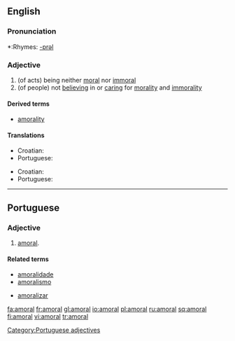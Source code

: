 ==English==

===Pronunciation===
*:Rhymes: [[Rhymes:English:-ɒrəl|-ɒrəl]]

===Adjective===
{{en-adj-more}}

# (of acts) being neither [[moral]] nor [[immoral]]
# (of people) not [[believing]] in or [[caring]] for [[morality]] and [[immorality]]

====Derived terms====
*[[amorality]]

====Translations====
{{trans-top|of acts}}
*Croatian: {{t-|hr|amoralan}}
* Portuguese: {{t-|pt|amoral}}
{{trans-mid}}
{{trans-bottom}}

{{trans-top|of people}}
*Croatian: {{t-|hr|amoralan}}
* Portuguese: {{t-|pt|amoral}}
{{trans-mid}}
{{trans-bottom}}

----

==Portuguese==

===Adjective===
{{pt-adj|feminine=amoral|masculine plural=amorais|feminine plural=amorais}}

# [[#English|amoral]].

====Related terms====
{{top2}}
*[[amoralidade]]
*[[amoralismo]]
{{mid2}}
*[[amoralizar]]
{{bottom}}

[[Category:Portuguese adjectives]]

[[fa:amoral]]
[[fr:amoral]]
[[gl:amoral]]
[[io:amoral]]
[[pl:amoral]]
[[ru:amoral]]
[[sq:amoral]]
[[fi:amoral]]
[[vi:amoral]]
[[tr:amoral]]